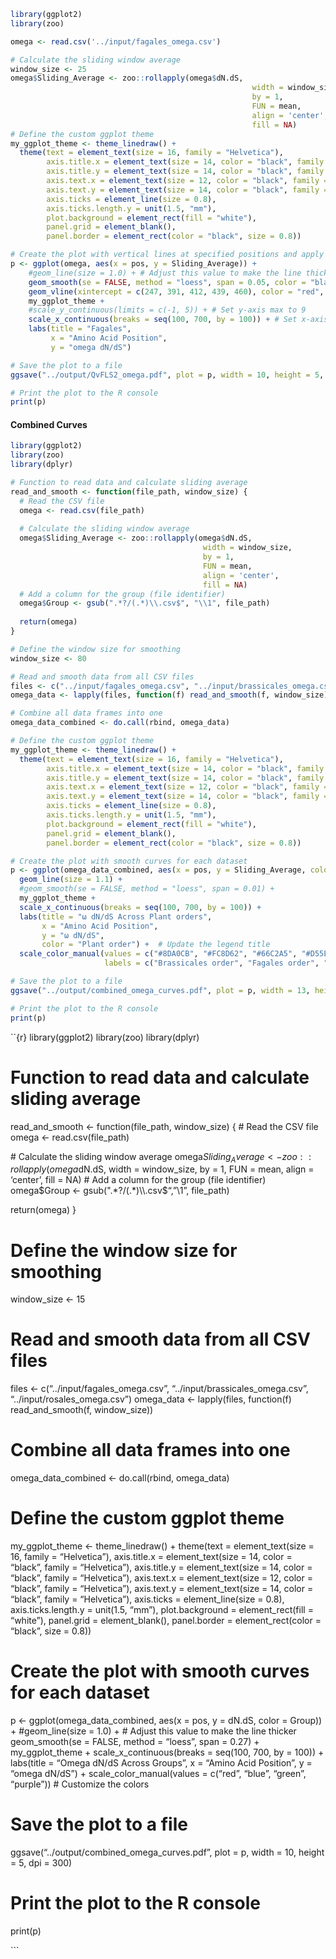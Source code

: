   
```r
library(ggplot2)
library(zoo)
```

```r

omega <- read.csv('../input/fagales_omega.csv')

# Calculate the sliding window average
window_size <- 25
omega$Sliding_Average <- zoo::rollapply(omega$dN.dS, 
                                                      width = window_size, 
                                                      by = 1, 
                                                      FUN = mean, 
                                                      align = 'center', 
                                                      fill = NA)
# Define the custom ggplot theme
my_ggplot_theme <- theme_linedraw() +
  theme(text = element_text(size = 16, family = "Helvetica"),
        axis.title.x = element_text(size = 14, color = "black", family = "Helvetica"),
        axis.title.y = element_text(size = 14, color = "black", family = "Helvetica"),
        axis.text.x = element_text(size = 12, color = "black", family = "Helvetica"),
        axis.text.y = element_text(size = 14, color = "black", family = "Helvetica"),
        axis.ticks = element_line(size = 0.8),
        axis.ticks.length.y = unit(1.5, "mm"),
        plot.background = element_rect(fill = "white"),
        panel.grid = element_blank(), 
        panel.border = element_rect(color = "black", size = 0.8))

# Create the plot with vertical lines at specified positions and apply the custom theme
p <- ggplot(omega, aes(x = pos, y = Sliding_Average)) +
    #geom_line(size = 1.0) + # Adjust this value to make the line thicker
    geom_smooth(se = FALSE, method = "loess", span = 0.05, color = "black") + # Add a smooth curve (change span for smoothness)
    geom_vline(xintercept = c(247, 391, 412, 439, 460), color = "red", linetype = "longdash") +
    my_ggplot_theme +
    #scale_y_continuous(limits = c(-1, 5)) + # Set y-axis max to 9
    scale_x_continuous(breaks = seq(100, 700, by = 100)) + # Set x-axis breaks at every 100 units
    labs(title = "Fagales",
         x = "Amino Acid Position",
         y = "omega dN/dS")

# Save the plot to a file
ggsave("../output/QvFLS2_omega.pdf", plot = p, width = 10, height = 5, dpi = 300)

# Print the plot to the R console
print(p)

```


#### Combined Curves
```r
library(ggplot2)
library(zoo)
library(dplyr)

# Function to read data and calculate sliding average
read_and_smooth <- function(file_path, window_size) {
  # Read the CSV file
  omega <- read.csv(file_path)
  
  # Calculate the sliding window average
  omega$Sliding_Average <- zoo::rollapply(omega$dN.dS, 
                                           width = window_size, 
                                           by = 1, 
                                           FUN = mean, 
                                           align = 'center', 
                                           fill = NA)
  # Add a column for the group (file identifier)
  omega$Group <- gsub(".*?/(.*)\\.csv$", "\\1", file_path)
  
  return(omega)
}

# Define the window size for smoothing
window_size <- 80

# Read and smooth data from all CSV files
files <- c("../input/fagales_omega.csv", "../input/brassicales_omega.csv", "../input/rosales_omega.csv")
omega_data <- lapply(files, function(f) read_and_smooth(f, window_size))

# Combine all data frames into one
omega_data_combined <- do.call(rbind, omega_data)

# Define the custom ggplot theme
my_ggplot_theme <- theme_linedraw() +
  theme(text = element_text(size = 16, family = "Helvetica"),
        axis.title.x = element_text(size = 14, color = "black", family = "Helvetica"),
        axis.title.y = element_text(size = 14, color = "black", family = "Helvetica"),
        axis.text.x = element_text(size = 12, color = "black", family = "Helvetica"),
        axis.text.y = element_text(size = 14, color = "black", family = "Helvetica"),
        axis.ticks = element_line(size = 0.8),
        axis.ticks.length.y = unit(1.5, "mm"),
        plot.background = element_rect(fill = "white"),
        panel.grid = element_blank(), 
        panel.border = element_rect(color = "black", size = 0.8))

# Create the plot with smooth curves for each dataset
p <- ggplot(omega_data_combined, aes(x = pos, y = Sliding_Average, color = Group)) +
  geom_line(size = 1.1) + 
  #geom_smooth(se = FALSE, method = "loess", span = 0.01) +
  my_ggplot_theme +
  scale_x_continuous(breaks = seq(100, 700, by = 100)) +
  labs(title = "ω dN/dS Across Plant orders",
       x = "Amino Acid Position",
       y = "ω dN/dS",
       color = "Plant order") +  # Update the legend title
  scale_color_manual(values = c("#8DA0CB", "#FC8D62", "#66C2A5", "#D55E00"),
                     labels = c("Brassicales order", "Fagales order", "Rosales order"))  # Update the legend labels

# Save the plot to a file
ggsave("../output/combined_omega_curves.pdf", plot = p, width = 13, height = 5, dpi = 300)

# Print the plot to the R console
print(p)

```


``{r}
library(ggplot2)
library(zoo)
library(dplyr)

# Function to read data and calculate sliding average
read_and_smooth <- function(file_path, window_size) {
  # Read the CSV file
  omega <- read.csv(file_path)
  
  # Calculate the sliding window average
  omega$Sliding_Average <- zoo::rollapply(omega$dN.dS, 
                                           width = window_size, 
                                           by = 1, 
                                           FUN = mean, 
                                           align = 'center', 
                                           fill = NA)
  # Add a column for the group (file identifier)
  omega$Group <- gsub(".*?/(.*)\\.csv$", "\\1", file_path)
  
  return(omega)
}

# Define the window size for smoothing
window_size <- 15

# Read and smooth data from all CSV files
files <- c("../input/fagales_omega.csv", "../input/brassicales_omega.csv", "../input/rosales_omega.csv")
omega_data <- lapply(files, function(f) read_and_smooth(f, window_size))

# Combine all data frames into one
omega_data_combined <- do.call(rbind, omega_data)

# Define the custom ggplot theme
my_ggplot_theme <- theme_linedraw() +
  theme(text = element_text(size = 16, family = "Helvetica"),
        axis.title.x = element_text(size = 14, color = "black", family = "Helvetica"),
        axis.title.y = element_text(size = 14, color = "black", family = "Helvetica"),
        axis.text.x = element_text(size = 12, color = "black", family = "Helvetica"),
        axis.text.y = element_text(size = 14, color = "black", family = "Helvetica"),
        axis.ticks = element_line(size = 0.8),
        axis.ticks.length.y = unit(1.5, "mm"),
        plot.background = element_rect(fill = "white"),
        panel.grid = element_blank(), 
        panel.border = element_rect(color = "black", size = 0.8))

# Create the plot with smooth curves for each dataset
p <- ggplot(omega_data_combined, aes(x = pos, y = dN.dS, color = Group)) +
  #geom_line(size = 1.0) + # Adjust this value to make the line thicker
  geom_smooth(se = FALSE, method = "loess", span = 0.27) +
  my_ggplot_theme +
  scale_x_continuous(breaks = seq(100, 700, by = 100)) +
  labs(title = "Omega dN/dS Across Groups",
       x = "Amino Acid Position",
       y = "omega dN/dS") +
  scale_color_manual(values = c("red", "blue", "green", "purple")) # Customize the colors

# Save the plot to a file
ggsave("../output/combined_omega_curves.pdf", plot = p, width = 10, height = 5, dpi = 300)

# Print the plot to the R console
print(p)


```
